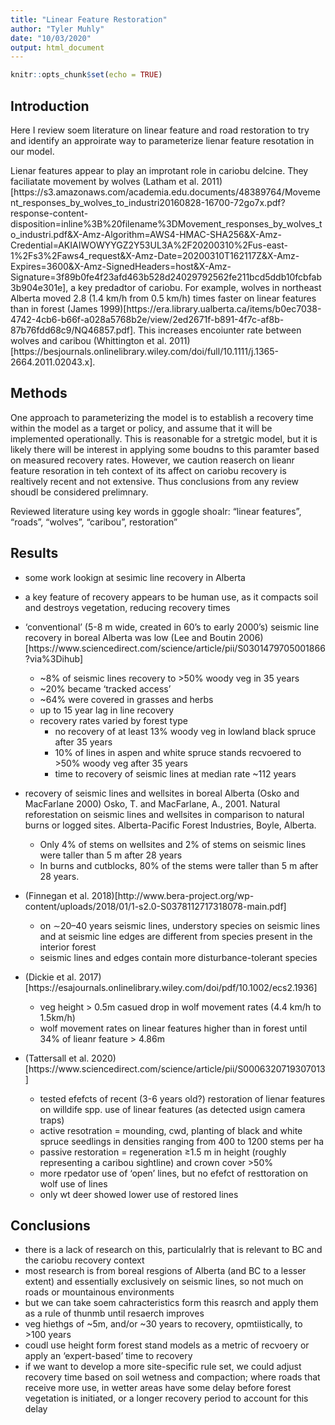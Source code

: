 ```yaml
---
title: "Linear Feature Restoration"
author: "Tyler Muhly"
date: "10/03/2020"
output: html_document
---
```

<!--
Copyright 2020 Province of British Columbia

Licensed under the Apache License, Version 2.0 (the "License");
you may not use this file except in compliance with the License.
You may obtain a copy of the License at

http://www.apache.org/licenses/LICENSE-2.0

Unless required by applicable law or agreed to in writing, software distributed under the License is distributed on an "AS IS" BASIS,
WITHOUT WARRANTIES OR CONDITIONS OF ANY KIND, either express or implied.
See the License for the specific language governing permissions and limitations under the License.
-->


```r
knitr::opts_chunk$set(echo = TRUE)
```

## Introduction
Here I review soem literature on linear feature and road restoration to try and identify an approirate way to parameterize lienar feature resotation in our model. 

Lienar features appear to play an improtant role in cariobu delcine. They faciliatate movement by wolves (Latham et al. 2011)[https://s3.amazonaws.com/academia.edu.documents/48389764/Movement_responses_by_wolves_to_industri20160828-16700-72go7x.pdf?response-content-disposition=inline%3B%20filename%3DMovement_responses_by_wolves_to_industri.pdf&X-Amz-Algorithm=AWS4-HMAC-SHA256&X-Amz-Credential=AKIAIWOWYYGZ2Y53UL3A%2F20200310%2Fus-east-1%2Fs3%2Faws4_request&X-Amz-Date=20200310T162117Z&X-Amz-Expires=3600&X-Amz-SignedHeaders=host&X-Amz-Signature=3f89b0fe4f23afd463b528d24029792562fe211bcd5ddb10fcbfab3b904e301e], a key predadtor of cariobu. For example, wolves in northeast Alberta moved 2.8 (1.4 km/h from 0.5 km/h) times faster on linear features than in forest (James 1999)[https://era.library.ualberta.ca/items/b0ec7038-4742-4cb6-b66f-a028a5768b2e/view/2ed2671f-b891-4f7c-af8b-87b76fdd68c9/NQ46857.pdf]. This increases encoiunter rate between wolves and caribou (Whittington et al. 2011)[https://besjournals.onlinelibrary.wiley.com/doi/full/10.1111/j.1365-2664.2011.02043.x].  

## Methods
One approach to parameterizing the model is to establish a recovery time within the model as a target or policy, and assume that it will be implemented operationally. This is reasonable for a stretgic model, but it is likely there will be interest in applying some boudns to this paramter based on measured recovery rates. However, we caution reaserch on lieanr feature resoration in teh context of its affect on cariobu recovery is realtively recent and not extensive. Thus conclusions from any review shoudl be considered prelimnary. 

Reviewed literature using key words in ggogle shoalr: "linear features", "roads", "wolves", "caribou", restoration"

## Results 

- some work lookign at sesimic line recovery in Alberta

- a key feature of recovery appears to be human use, as it compacts soil and destroys vegetation, reducing recovery times

- 'conventional' (5-8 m wide, created in 60's to early 2000's) seismic line recovery in boreal Alberta was low (Lee and Boutin 2006)[https://www.sciencedirect.com/science/article/pii/S0301479705001866?via%3Dihub]
  - ~8% of seismic lines recovery to >50% woody veg in 35 years
  - ~20% became 'tracked access' 
  - ~64% were covered in grasses and herbs
  - up to 15 year lag in line recovery
  - recovery rates varied by forest type
    - no recovery of at least 13% woody veg in lowland black spruce after 35 
      years
    - 10% of lines in aspen and white spruce stands recvoered to >50% woody veg 
      after 35 years 
    - time to recovery of seismic lines at median rate ~112 years
  
- recovery of seismic lines and wellsites in boreal Alberta (Osko and MacFarlane 2000) Osko, T. and MacFarlane, A., 2001. Natural reforestation on seismic lines and wellsites in comparison to natural burns or logged sites. Alberta-Pacific Forest Industries, Boyle, Alberta.
  - Only 4% of stems on wellsites and 2% of stems on seismic lines were taller 
    than 5 m after 28 years
  - In burns and cutblocks, 80% of the stems were taller than 5 m after 28 years. 
  
- (Finnegan et al. 2018)[http://www.bera-project.org/wp-content/uploads/2018/01/1-s2.0-S0378112717318078-main.pdf]
  - on ∼20–40 years  seismic lines, understory species on seismic lines and at seismic line edges are
    different from species present in the interior forest
  - seismic lines and edges contain more disturbance-tolerant species 

- (Dickie et al. 2017)[https://esajournals.onlinelibrary.wiley.com/doi/pdf/10.1002/ecs2.1936]
  - veg height > 0.5m casued drop in wolf movement rates (4.4 km/h to 1.5km/h)
  - wolf movement rates on linear features higher than in forest until 34% of lieanr feature > 4.86m  

- (Tattersall et al. 2020)[https://www.sciencedirect.com/science/article/pii/S0006320719307013] 
  - tested efefcts of recent (3-6 years old?) restoration of lienar features on willdife spp. use of 
    linear features (as detected usign camera traps)
  - active resotration = mounding, cwd, planting of black and white spruce seedlings in densities 
    ranging from 400 to 1200 stems per ha
  - passive restoration = regeneration ≥1.5 m in height (roughly representing a caribou sightline) and
    crown cover >50%
  - more rpedator use of 'open' lines, but no efefct of resttoration on wolf use of lines
  - only wt deer showed lower use of restored lines

## Conclusions
- there is a lack of research on this, particulalrly that is relevant to BC and the cariobu recovery context
- most research is from boreal resgions of Alberta (and BC to a lesser extent) and essentially exclusively on seismic lines, so not much on roads or mountainous environments
- but we can take soem cahracteristics form this reasrch and apply them as a rule of thunmb until resaerch improves
- veg hiethgs of ~5m, and/or ~30 years to recovery, opmtiistically, to >100 years  
- coudl use height form forest stand models as a metric of recvoery or apply an 'expert-based' time to recovery
- if we want to develop a more site-specific rule set, we could adjust recovery time based on soil wetness and compaction; where roads that receive more use, in wetter areas have some delay before forest vegetation is initiated, or a longer recovery period to account for this delay







